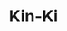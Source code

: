 ---
title: "Kin-Ki"
slug: "kin-ki"
arcana: "Chariot"

image: "./Kin-Ki.jpg"

phys: "resist"
gun: "reflect"
fire: ""
ice: ""
elec: ""
wind: ""
psy: ""
nuke: ""
bless: ""
curse: ""
---